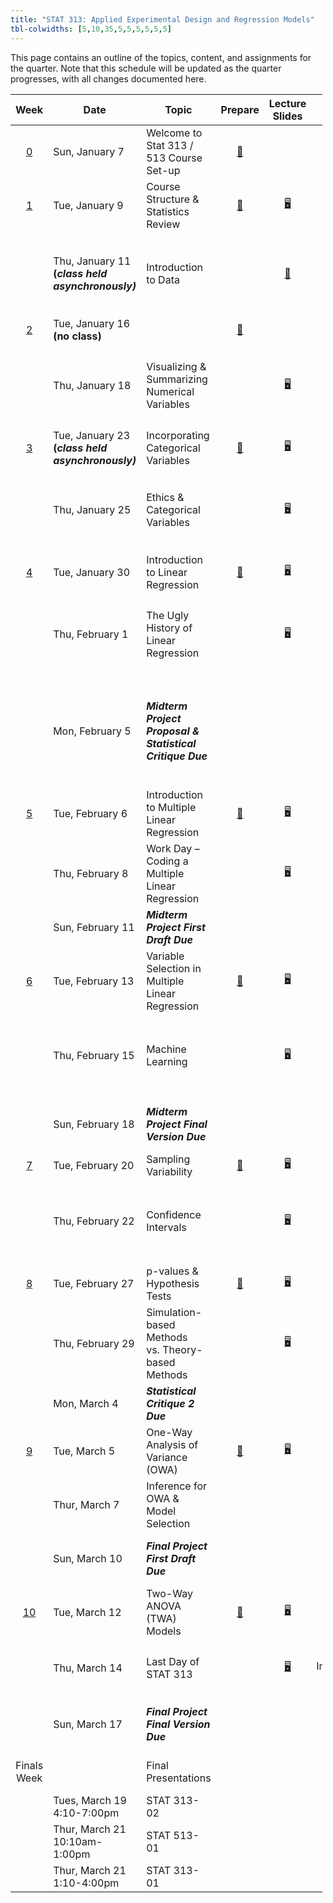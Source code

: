 ```yaml
---
title: "STAT 313: Applied Experimental Design and Regression Models"
tbl-colwidths: [5,10,35,5,5,5,5,5,5]
---
```


This page contains an outline of the topics, content, and assignments for the quarter. Note that this schedule will be updated as the quarter progresses, with all changes documented here.

::: column-screen-inset-right
+-------------------------+---------------------------------------------------+-----------------------------------------------------------+----------------------------------------------+------------------------------------------------------------------------------------+------------------------------------------------------------------------------------------------------------------------------------------------+-----------------------------------------------------------------------------------------------------------------------------------------+-------------------------------------------------------------------------------------------------------+---------------------------------------------------------------------------------------------------------------------------------------------------------------------------------------------------+
| Week                    | Date                                              | Topic                                                     | Prepare                                      | Lecture Slides                                                                     | Activity                                                                                                                                       | Lab                                                                                                                                     | Critique                                                                                              | Project                                                                                                                                                                                           |
+:=======================:+===================================================+===========================================================+:============================================:+:==================================================================================:+:==============================================================================================================================================:+:=======================================================================================================================================:+:=====================================================================================================:+:=================================================================================================================================================================================================:+
| [0](weeks/week-0.qmd)   | Sun, January 7                                    | Welcome to Stat 313 / 513 Course Set-up                   | [📖](weeks/week-0.qmd "Course Set-up")       |                                                                                    |                                                                                                                                                |                                                                                                                                         |                                                                                                       |                                                                                                                                                                                                   |
+-------------------------+---------------------------------------------------+-----------------------------------------------------------+----------------------------------------------+------------------------------------------------------------------------------------+------------------------------------------------------------------------------------------------------------------------------------------------+-----------------------------------------------------------------------------------------------------------------------------------------+-------------------------------------------------------------------------------------------------------+---------------------------------------------------------------------------------------------------------------------------------------------------------------------------------------------------+
| [1](weeks/week-1.qmd)   | Tue, January 9                                    | Course Structure & Statistics Review                      | [📖](weeks/week-1.qmd "Week 1 Coursework")   | [🖥](slides/week1-day1-alt.qmd "Week 1 Review Lecture Slides")                      |                                                                                                                                                |                                                                                                                                         |                                                                                                       |                                                                                                                                                                                                   |
+-------------------------+---------------------------------------------------+-----------------------------------------------------------+----------------------------------------------+------------------------------------------------------------------------------------+------------------------------------------------------------------------------------------------------------------------------------------------+-----------------------------------------------------------------------------------------------------------------------------------------+-------------------------------------------------------------------------------------------------------+---------------------------------------------------------------------------------------------------------------------------------------------------------------------------------------------------+
|                         | Thu, January 11 **(*class held asynchronously)*** | Introduction to Data                                      |                                              | [🎥](https://www.youtube.com/watch?v=_f3latmOhew "Video on How to Work in Quarto") | [📋](activity/week-1-quarto.qmd "Links to video, textbook, and tutorial resources")                                                            | [💻](labs/lab-1.qmd "Lab 1") </br> Due January 15 </br> [Lab 1 Feedback](labs/grading-guides/lab1_feedback.md "Lab 1 Feedback")         |                                                                                                       |                                                                                                                                                                                                   |
+-------------------------+---------------------------------------------------+-----------------------------------------------------------+----------------------------------------------+------------------------------------------------------------------------------------+------------------------------------------------------------------------------------------------------------------------------------------------+-----------------------------------------------------------------------------------------------------------------------------------------+-------------------------------------------------------------------------------------------------------+---------------------------------------------------------------------------------------------------------------------------------------------------------------------------------------------------+
| [2](weeks/week-2.qmd)   | Tue, January 16 **(no class)**                    |                                                           | [📖](weeks/week-2.qmd "Week 2 Coursework")   |                                                                                    |                                                                                                                                                |                                                                                                                                         |                                                                                                       |                                                                                                                                                                                                   |
+-------------------------+---------------------------------------------------+-----------------------------------------------------------+----------------------------------------------+------------------------------------------------------------------------------------+------------------------------------------------------------------------------------------------------------------------------------------------+-----------------------------------------------------------------------------------------------------------------------------------------+-------------------------------------------------------------------------------------------------------+---------------------------------------------------------------------------------------------------------------------------------------------------------------------------------------------------+
|                         | Thu, January 18                                   | Visualizing & Summarizing Numerical Variables             |                                              | [🖥](slides/week2-day1.qmd "Week 2 Review Lecture Slides")                          | [📋](https://bit.ly/week-2-code-along "Code Along Activity")                                                                                   | [💻](labs/lab-2.qmd "Lab 2") </br> Due January 22 </br> [Lab 2 Feedback](labs/grading-guides/lab-2-grading-guide.qmd)                   |                                                                                                       |                                                                                                                                                                                                   |
+-------------------------+---------------------------------------------------+-----------------------------------------------------------+----------------------------------------------+------------------------------------------------------------------------------------+------------------------------------------------------------------------------------------------------------------------------------------------+-----------------------------------------------------------------------------------------------------------------------------------------+-------------------------------------------------------------------------------------------------------+---------------------------------------------------------------------------------------------------------------------------------------------------------------------------------------------------+
| [3](weeks/week-3.qmd)   | Tue, January 23 **(*class held asynchronously)*** | Incorporating Categorical Variables                       | [📖](weeks/week-3.qmd "Week 3 Courswork")    | [🖥](slides/week3-day1-alt.qmd "Week 3 Review Lecture Slides")                      |                                                                                                                                                |                                                                                                                                         |                                                                                                       |                                                                                                                                                                                                   |
+-------------------------+---------------------------------------------------+-----------------------------------------------------------+----------------------------------------------+------------------------------------------------------------------------------------+------------------------------------------------------------------------------------------------------------------------------------------------+-----------------------------------------------------------------------------------------------------------------------------------------+-------------------------------------------------------------------------------------------------------+---------------------------------------------------------------------------------------------------------------------------------------------------------------------------------------------------+
|                         | Thu, January 25                                   | Ethics & Categorical Variables                            |                                              | [🖥](slides/week3-day2-alt.qmd "Week 3 Review Lab Slides")                          |                                                                                                                                                | [💻](labs/lab-3.qmd "Lab 3") </br> Due January 29 </br> [Lab 3 Feedback](labs/grading-guides/lab-3-grading-guide.qmd)                   |                                                                                                       |                                                                                                                                                                                                   |
+-------------------------+---------------------------------------------------+-----------------------------------------------------------+----------------------------------------------+------------------------------------------------------------------------------------+------------------------------------------------------------------------------------------------------------------------------------------------+-----------------------------------------------------------------------------------------------------------------------------------------+-------------------------------------------------------------------------------------------------------+---------------------------------------------------------------------------------------------------------------------------------------------------------------------------------------------------+
| [4](weeks/week-4.qmd)   | Tue, January 30                                   | Introduction to Linear Regression                         | [📖](weeks/week-4.qmd "Week 4 Coursework")   | [🖥](slides/week4-day1.qmd "Week 4 Review Lecture Slides")                          |                                                                                                                                                |                                                                                                                                         |                                                                                                       |                                                                                                                                                                                                   |
+-------------------------+---------------------------------------------------+-----------------------------------------------------------+----------------------------------------------+------------------------------------------------------------------------------------+------------------------------------------------------------------------------------------------------------------------------------------------+-----------------------------------------------------------------------------------------------------------------------------------------+-------------------------------------------------------------------------------------------------------+---------------------------------------------------------------------------------------------------------------------------------------------------------------------------------------------------+
|                         | Thu, February 1                                   | The Ugly History of Linear Regression                     |                                              | [🖥](slides/week4-day2.qmd "Week 4 Review Lab Slides")                              |                                                                                                                                                | [💻](labs/lab-4.qmd "Lab 4") </br> Due February 5 </br> [Lab 4 Feedback](labs/grading-guides/lab-4-grading-guide.qmd)                   |                                                                                                       |                                                                                                                                                                                                   |
+-------------------------+---------------------------------------------------+-----------------------------------------------------------+----------------------------------------------+------------------------------------------------------------------------------------+------------------------------------------------------------------------------------------------------------------------------------------------+-----------------------------------------------------------------------------------------------------------------------------------------+-------------------------------------------------------------------------------------------------------+---------------------------------------------------------------------------------------------------------------------------------------------------------------------------------------------------+
|                         | Mon, February 5                                   | ***Midterm Project Proposal & Statistical Critique Due*** |                                              |                                                                                    |                                                                                                                                                |                                                                                                                                         | [✍](critique/critique-1.qmd "Statistical Critique 1")                                                 | [📁 STAT 313](project/midterm-proposal-313.qmd "Midterm Project Proposal")                                                                                                                        |
|                         |                                                   |                                                           |                                              |                                                                                    |                                                                                                                                                |                                                                                                                                         |                                                                                                       |                                                                                                                                                                                                   |
|                         |                                                   |                                                           |                                              |                                                                                    |                                                                                                                                                |                                                                                                                                         | </br>                                                                                                 | [📁 STAT 513](project/midterm-proposal-513.qmd "Midterm Project Proposal")                                                                                                                        |
|                         |                                                   |                                                           |                                              |                                                                                    |                                                                                                                                                |                                                                                                                                         |                                                                                                       |                                                                                                                                                                                                   |
|                         |                                                   |                                                           |                                              |                                                                                    |                                                                                                                                                |                                                                                                                                         | [Stat Critique 1 Feedback](critique/grading-guides/critique-1-grading.qmd "Stat Critique 1 Feedback") |                                                                                                                                                                                                   |
+-------------------------+---------------------------------------------------+-----------------------------------------------------------+----------------------------------------------+------------------------------------------------------------------------------------+------------------------------------------------------------------------------------------------------------------------------------------------+-----------------------------------------------------------------------------------------------------------------------------------------+-------------------------------------------------------------------------------------------------------+---------------------------------------------------------------------------------------------------------------------------------------------------------------------------------------------------+
| [5](weeks/week-5.qmd)   | Tue, February 6                                   | Introduction to Multiple Linear Regression                | [📖](weeks/week-5.qmd "Week 5 Coursework")   | [🖥](slides/week5-day1.qmd "Week 5 Review Lecture Slides")                          | [📋](activity/week-5-sample-selection.qmd "Sample Selection & Scope of Inference Activity")                                                    |                                                                                                                                         |                                                                                                       | [Formatting Your Data (STAT 513)](project/data-formatting-513.qmd "Formatting Your Data (STAT 513)")                                                                                              |
+-------------------------+---------------------------------------------------+-----------------------------------------------------------+----------------------------------------------+------------------------------------------------------------------------------------+------------------------------------------------------------------------------------------------------------------------------------------------+-----------------------------------------------------------------------------------------------------------------------------------------+-------------------------------------------------------------------------------------------------------+---------------------------------------------------------------------------------------------------------------------------------------------------------------------------------------------------+
|                         | Thu, February 8                                   | Work Day -- Coding a Multiple Linear Regression           |                                              | [🖥](slides/week5-day2.qmd "Midterm Project Warm-up Slides")                        | [📋](activity/week-5-model-justification.qmd "Model Justification Critique")                                                                   |                                                                                                                                         |                                                                                                       |                                                                                                                                                                                                   |
+-------------------------+---------------------------------------------------+-----------------------------------------------------------+----------------------------------------------+------------------------------------------------------------------------------------+------------------------------------------------------------------------------------------------------------------------------------------------+-----------------------------------------------------------------------------------------------------------------------------------------+-------------------------------------------------------------------------------------------------------+---------------------------------------------------------------------------------------------------------------------------------------------------------------------------------------------------+
|                         | Sun, February 11                                  | ***Midterm Project First Draft Due***                     |                                              |                                                                                    |                                                                                                                                                |                                                                                                                                         |                                                                                                       | Grading Rubric: [✅](project/midterm-project-grading-rubric.qmd "Midterm Project Grading Rubric")                                                                                                 |
+-------------------------+---------------------------------------------------+-----------------------------------------------------------+----------------------------------------------+------------------------------------------------------------------------------------+------------------------------------------------------------------------------------------------------------------------------------------------+-----------------------------------------------------------------------------------------------------------------------------------------+-------------------------------------------------------------------------------------------------------+---------------------------------------------------------------------------------------------------------------------------------------------------------------------------------------------------+
| [6](weeks/week-6.qmd)   | Tue, February 13                                  | Variable Selection in Multiple Linear Regression          | [📖](weeks/week-6.qmd "Week 6 Coursework")   | [🖥](slides/week6-day1.qmd "Week 6 Review Lecture Slides")                          | [📋](activity/week-6-model-selection.qmd "Model Selection Activity")                                                                           |                                                                                                                                         |                                                                                                       |                                                                                                                                                                                                   |
+-------------------------+---------------------------------------------------+-----------------------------------------------------------+----------------------------------------------+------------------------------------------------------------------------------------+------------------------------------------------------------------------------------------------------------------------------------------------+-----------------------------------------------------------------------------------------------------------------------------------------+-------------------------------------------------------------------------------------------------------+---------------------------------------------------------------------------------------------------------------------------------------------------------------------------------------------------+
|                         | Thu, February 15                                  | Machine Learning                                          |                                              | [🖥](slides/week6-day2.qmd "Week 6 Lab Review Slides")                              |                                                                                                                                                | [💻](labs/lab-6.qmd "Lab 6") </br> Due February 19 </br> [Lab 6 Feedback](labs/grading-guides/lab-6-grading-guide.qmd "Lab 6 Feedback") |                                                                                                       |                                                                                                                                                                                                   |
+-------------------------+---------------------------------------------------+-----------------------------------------------------------+----------------------------------------------+------------------------------------------------------------------------------------+------------------------------------------------------------------------------------------------------------------------------------------------+-----------------------------------------------------------------------------------------------------------------------------------------+-------------------------------------------------------------------------------------------------------+---------------------------------------------------------------------------------------------------------------------------------------------------------------------------------------------------+
|                         | Sun, February 18                                  | ***Midterm Project Final Version Due***                   |                                              |                                                                                    |                                                                                                                                                |                                                                                                                                         |                                                                                                       | Instructions: [📁](project/midterm-project-directions.qmd "Midterm Project Instructions") </br> Grading Rubric: [✅](project/midterm-project-grading-rubric.qmd "Midterm Project Grading Rubric") |
+-------------------------+---------------------------------------------------+-----------------------------------------------------------+----------------------------------------------+------------------------------------------------------------------------------------+------------------------------------------------------------------------------------------------------------------------------------------------+-----------------------------------------------------------------------------------------------------------------------------------------+-------------------------------------------------------------------------------------------------------+---------------------------------------------------------------------------------------------------------------------------------------------------------------------------------------------------+
| [7](weeks/week-7.qmd)   | Tue, February 20                                  | Sampling Variability                                      | [📖](weeks/week-7.qmd "Week 7 Coursework")   | [🖥](slides/week7-day1.qmd "Week 7 Review Lecture Slides")                          | [📋](activity/week-7-sampling-activity.qmd "Exploring Sampling Concepts")                                                                      |                                                                                                                                         |                                                                                                       |                                                                                                                                                                                                   |
+-------------------------+---------------------------------------------------+-----------------------------------------------------------+----------------------------------------------+------------------------------------------------------------------------------------+------------------------------------------------------------------------------------------------------------------------------------------------+-----------------------------------------------------------------------------------------------------------------------------------------+-------------------------------------------------------------------------------------------------------+---------------------------------------------------------------------------------------------------------------------------------------------------------------------------------------------------+
|                         | Thu, February 22                                  | Confidence Intervals                                      |                                              | [🖥](slides/week7-day2.qmd "Week 7 Lab Review Slides")                              |                                                                                                                                                | [💻](labs/lab-1.qmd "Lab 1") </br> Due January 15 </br> [Lab 7 Feedback](labs/grading-guides/lab-7-grading-guide.qmd "Lab 7 Feedback")  |                                                                                                       |                                                                                                                                                                                                   |
+-------------------------+---------------------------------------------------+-----------------------------------------------------------+----------------------------------------------+------------------------------------------------------------------------------------+------------------------------------------------------------------------------------------------------------------------------------------------+-----------------------------------------------------------------------------------------------------------------------------------------+-------------------------------------------------------------------------------------------------------+---------------------------------------------------------------------------------------------------------------------------------------------------------------------------------------------------+
| [8](weeks/week-8.qmd)   | Tue, February 27                                  | p-values & Hypothesis Tests                               | [📖](weeks/week-8.qmd "Week 8 Coursework")   | [🖥](slides/week8-day1.qmd "Week 8 Review Lecture Slides")                          | [📋](activity/week-8-grade-check.qmd "Grade Check-in")                                                                                         |                                                                                                                                         |                                                                                                       |                                                                                                                                                                                                   |
+-------------------------+---------------------------------------------------+-----------------------------------------------------------+----------------------------------------------+------------------------------------------------------------------------------------+------------------------------------------------------------------------------------------------------------------------------------------------+-----------------------------------------------------------------------------------------------------------------------------------------+-------------------------------------------------------------------------------------------------------+---------------------------------------------------------------------------------------------------------------------------------------------------------------------------------------------------+
|                         | Thu, February 29                                  | Simulation-based Methods vs. Theory-based Methods         |                                              | [🖥](slides/week8-day2.qmd "Week 8 Lab Review Slides")                              |                                                                                                                                                | [💻](labs/lab-8.qmd "Lab 8") </br> Due March 4 </br> [Lab 8 Feedback](labs/grading-guides/lab-8-grading-guide.qmd)                      |                                                                                                       |                                                                                                                                                                                                   |
+-------------------------+---------------------------------------------------+-----------------------------------------------------------+----------------------------------------------+------------------------------------------------------------------------------------+------------------------------------------------------------------------------------------------------------------------------------------------+-----------------------------------------------------------------------------------------------------------------------------------------+-------------------------------------------------------------------------------------------------------+---------------------------------------------------------------------------------------------------------------------------------------------------------------------------------------------------+
|                         | Mon, March 4                                      | ***Statistical Critique 2*** ***Due***                    |                                              |                                                                                    |                                                                                                                                                |                                                                                                                                         | [✍](critique/critique-2.qmd "Statistical Critique 2")                                                 |                                                                                                                                                                                                   |
+-------------------------+---------------------------------------------------+-----------------------------------------------------------+----------------------------------------------+------------------------------------------------------------------------------------+------------------------------------------------------------------------------------------------------------------------------------------------+-----------------------------------------------------------------------------------------------------------------------------------------+-------------------------------------------------------------------------------------------------------+---------------------------------------------------------------------------------------------------------------------------------------------------------------------------------------------------+
| [9](weeks/week-9.qmd)   | Tue, March 5                                      | One-Way Analysis of Variance (OWA)                        | [📖](weeks/week-9.qmd "Week 9 Coursework")   | [🖥](slides/week9-day1.qmd "Week 9 Review Slides")                                  | \                                                                                                                                              |                                                                                                                                         |                                                                                                       |                                                                                                                                                                                                   |
+-------------------------+---------------------------------------------------+-----------------------------------------------------------+----------------------------------------------+------------------------------------------------------------------------------------+------------------------------------------------------------------------------------------------------------------------------------------------+-----------------------------------------------------------------------------------------------------------------------------------------+-------------------------------------------------------------------------------------------------------+---------------------------------------------------------------------------------------------------------------------------------------------------------------------------------------------------+
|                         | Thur, March 7                                     | Inference for OWA & Model Selection                       |                                              |                                                                                    | Selecting a OWA Model: [📋](project/final-project-help/owa-to-twa-model-selection-process.qmd "Model Selection Process for the Final Project") |                                                                                                                                         |                                                                                                       |                                                                                                                                                                                                   |
+-------------------------+---------------------------------------------------+-----------------------------------------------------------+----------------------------------------------+------------------------------------------------------------------------------------+------------------------------------------------------------------------------------------------------------------------------------------------+-----------------------------------------------------------------------------------------------------------------------------------------+-------------------------------------------------------------------------------------------------------+---------------------------------------------------------------------------------------------------------------------------------------------------------------------------------------------------+
|                         | Sun, March 10                                     | ***Final Project First Draft Due***                       |                                              |                                                                                    |                                                                                                                                                |                                                                                                                                         |                                                                                                       | Instructions: [📁](project/final-project-directions.qmd "Final Project Directions") </br> Grading Rubric: [✅](project/final-project-grading-rubric.qmd "Final Project Grading Rubric")           |
+-------------------------+---------------------------------------------------+-----------------------------------------------------------+----------------------------------------------+------------------------------------------------------------------------------------+------------------------------------------------------------------------------------------------------------------------------------------------+-----------------------------------------------------------------------------------------------------------------------------------------+-------------------------------------------------------------------------------------------------------+---------------------------------------------------------------------------------------------------------------------------------------------------------------------------------------------------+
| [10](weeks/week-10.qmd) | Tue, March 12                                     | Two-Way ANOVA (TWA) Models                                | [📖](weeks/week-10.qmd "Week 10 Coursework") | [🖥](slides/week10-day1.qmd "Week 10 Review Slides")                                | Selecting a TWA Model: [📋](project/final-project-help/twa-model-selection-process.qmd "Help on Model Selection Process")                      |                                                                                                                                         |                                                                                                       |                                                                                                                                                                                                   |
+-------------------------+---------------------------------------------------+-----------------------------------------------------------+----------------------------------------------+------------------------------------------------------------------------------------+------------------------------------------------------------------------------------------------------------------------------------------------+-----------------------------------------------------------------------------------------------------------------------------------------+-------------------------------------------------------------------------------------------------------+---------------------------------------------------------------------------------------------------------------------------------------------------------------------------------------------------+
|                         | Thu, March 14                                     | Last Day of STAT 313                                      |                                              | [🖥](slides/week10-day2.qmd "Final Class Debrief")                                  | Assessing Independence: [📋](project/final-project-help/assess_independence.qmd "Help on Assessing Independence")                              |                                                                                                                                         |                                                                                                       | What **should not** be in your project: [📋](project/final-project-help/no-gos.qmd "Things that don't belong in your report!")                                                                    |
+-------------------------+---------------------------------------------------+-----------------------------------------------------------+----------------------------------------------+------------------------------------------------------------------------------------+------------------------------------------------------------------------------------------------------------------------------------------------+-----------------------------------------------------------------------------------------------------------------------------------------+-------------------------------------------------------------------------------------------------------+---------------------------------------------------------------------------------------------------------------------------------------------------------------------------------------------------+
|                         | Sun, March 17                                     | ***Final Project Final Version Due***                     |                                              |                                                                                    |                                                                                                                                                |                                                                                                                                         |                                                                                                       | Instructions: [📁](project/final-project-directions.qmd "Final Project Directions") </br> Grading Rubric: [✅](project/final-project-grading-rubric.qmd "Final Project Grading Rubric")           |
+-------------------------+---------------------------------------------------+-----------------------------------------------------------+----------------------------------------------+------------------------------------------------------------------------------------+------------------------------------------------------------------------------------------------------------------------------------------------+-----------------------------------------------------------------------------------------------------------------------------------------+-------------------------------------------------------------------------------------------------------+---------------------------------------------------------------------------------------------------------------------------------------------------------------------------------------------------+
| Finals Week             |                                                   | Final Presentations                                       |                                              |                                                                                    |                                                                                                                                                |                                                                                                                                         |                                                                                                       | Presentation Instructions:[📁](project/final-presentations/presentation-instructions.qmd "Final Presentation Instructions")                                                                       |
+-------------------------+---------------------------------------------------+-----------------------------------------------------------+----------------------------------------------+------------------------------------------------------------------------------------+------------------------------------------------------------------------------------------------------------------------------------------------+-----------------------------------------------------------------------------------------------------------------------------------------+-------------------------------------------------------------------------------------------------------+---------------------------------------------------------------------------------------------------------------------------------------------------------------------------------------------------+
|                         | Tues, March 19\                                   | STAT 313-02                                               |                                              |                                                                                    |                                                                                                                                                |                                                                                                                                         |                                                                                                       |                                                                                                                                                                                                   |
|                         | 4:10-7:00pm                                       |                                                           |                                              |                                                                                    |                                                                                                                                                |                                                                                                                                         |                                                                                                       |                                                                                                                                                                                                   |
+-------------------------+---------------------------------------------------+-----------------------------------------------------------+----------------------------------------------+------------------------------------------------------------------------------------+------------------------------------------------------------------------------------------------------------------------------------------------+-----------------------------------------------------------------------------------------------------------------------------------------+-------------------------------------------------------------------------------------------------------+---------------------------------------------------------------------------------------------------------------------------------------------------------------------------------------------------+
|                         | Thur, March 21\                                   | STAT 513-01                                               |                                              |                                                                                    |                                                                                                                                                |                                                                                                                                         |                                                                                                       |                                                                                                                                                                                                   |
|                         | 10:10am-1:00pm                                    |                                                           |                                              |                                                                                    |                                                                                                                                                |                                                                                                                                         |                                                                                                       |                                                                                                                                                                                                   |
+-------------------------+---------------------------------------------------+-----------------------------------------------------------+----------------------------------------------+------------------------------------------------------------------------------------+------------------------------------------------------------------------------------------------------------------------------------------------+-----------------------------------------------------------------------------------------------------------------------------------------+-------------------------------------------------------------------------------------------------------+---------------------------------------------------------------------------------------------------------------------------------------------------------------------------------------------------+
|                         | Thur, March 21\                                   | STAT 313-01                                               |                                              |                                                                                    |                                                                                                                                                |                                                                                                                                         |                                                                                                       |                                                                                                                                                                                                   |
|                         | 1:10-4:00pm                                       |                                                           |                                              |                                                                                    |                                                                                                                                                |                                                                                                                                         |                                                                                                       |                                                                                                                                                                                                   |
+-------------------------+---------------------------------------------------+-----------------------------------------------------------+----------------------------------------------+------------------------------------------------------------------------------------+------------------------------------------------------------------------------------------------------------------------------------------------+-----------------------------------------------------------------------------------------------------------------------------------------+-------------------------------------------------------------------------------------------------------+---------------------------------------------------------------------------------------------------------------------------------------------------------------------------------------------------+
:::
